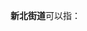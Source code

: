 '''新北街道'''可以指：
{{PRC admin/disambig|12/01/16/008/000|21/09/05/004/000}}
{{disambig|cat=四字乡级行政区划消歧义}}